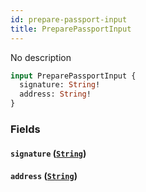 ```yaml
---
id: prepare-passport-input
title: PreparePassportInput
---
```



No description

```graphql
input PreparePassportInput {
  signature: String!
  address: String!
}
```


### Fields

#### `signature` ([`String`](../../references/scalars/string))




#### `address` ([`String`](../../references/scalars/string))







